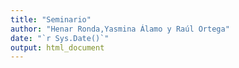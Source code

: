 ```yaml
---
title: "Seminario"
author: "Henar Ronda,Yasmina Álamo y Raúl Ortega"
date: "`r Sys.Date()`"
output: html_document
---
```

